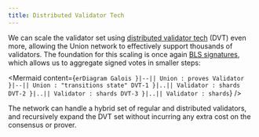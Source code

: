 ```yaml
---
title: Distributed Validator Tech
---
```



We can scale the validator set using [distributed validator tech](https://figment.io/distributed-validator-technology-and-infrastructure-resilience/) (DVT) even more, allowing the Union network to effectively support thousands of validators. The foundation for this scaling is once again [BLS signatures](/docs/concepts/bls-signatures), which allows us to aggregate signed votes in smaller steps:

<Mermaid
  content={`
    erDiagram
      Galois }|--|| Union : proves
      Validator }|--|| Union : "transitions state"
      DVT-1 }|..|| Validator : shards
      DVT-2 }|..|| Validator : shards
      DVT-3 }|..|| Validator : shards
  `}
/>

The network can handle a hybrid set of regular and distributed validators, and recursively expand the DVT set without incurring any extra cost on the consensus or prover.
